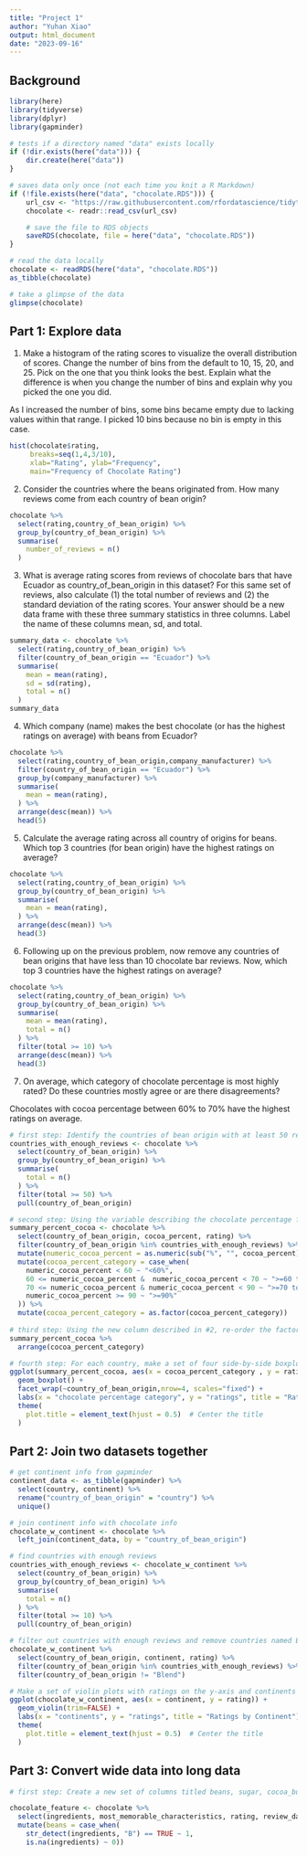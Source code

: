 ```yaml
---
title: "Project 1"
author: "Yuhan Xiao"
output: html_document
date: "2023-09-16"
---
```


## Background

```r
library(here)
library(tidyverse)
library(dplyr)
library(gapminder)

# tests if a directory named "data" exists locally
if (!dir.exists(here("data"))) {
    dir.create(here("data"))
}

# saves data only once (not each time you knit a R Markdown)
if (!file.exists(here("data", "chocolate.RDS"))) {
    url_csv <- "https://raw.githubusercontent.com/rfordatascience/tidytuesday/master/data/2022/2022-01-18/chocolate.csv"
    chocolate <- readr::read_csv(url_csv)

    # save the file to RDS objects
    saveRDS(chocolate, file = here("data", "chocolate.RDS"))
}

# read the data locally
chocolate <- readRDS(here("data", "chocolate.RDS"))
as_tibble(chocolate)

# take a glimpse of the data
glimpse(chocolate)
```

## Part 1: Explore data

1. Make a histogram of the rating scores to visualize the overall distribution of scores. Change the number of bins from the default to 10, 15, 20, and 25. Pick on the one that you think looks the best. Explain what the difference is when you change the number of bins and explain why you picked the one you did.

As I increased the number of bins, some bins became empty due to lacking values within that range. I picked 10 bins because no bin is empty in this case.

```r
hist(chocolate$rating, 
     breaks=seq(1,4,3/10),
     xlab="Rating", ylab="Frequency", 
     main="Frequency of Chocolate Rating")
```

2. Consider the countries where the beans originated from. How many reviews come from each country of bean origin?
```r
chocolate %>%
  select(rating,country_of_bean_origin) %>%
  group_by(country_of_bean_origin) %>%
  summarise(
    number_of_reviews = n()
  )
```

3. What is average rating scores from reviews of chocolate bars that have Ecuador as country_of_bean_origin in this dataset? For this same set of reviews, also calculate (1) the total number of reviews and (2) the standard deviation of the rating scores. Your answer should be a new data frame with these three summary statistics in three columns. Label the name of these columns mean, sd, and total.

```r
summary_data <- chocolate %>%
  select(rating,country_of_bean_origin) %>%
  filter(country_of_bean_origin == "Ecuador") %>%
  summarise(
    mean = mean(rating),
    sd = sd(rating),
    total = n()
  )
summary_data
```

4. Which company (name) makes the best chocolate (or has the highest ratings on average) with beans from Ecuador?

```r
chocolate %>%
  select(rating,country_of_bean_origin,company_manufacturer) %>%
  filter(country_of_bean_origin == "Ecuador") %>%
  group_by(company_manufacturer) %>%
  summarise(
    mean = mean(rating),
  ) %>%
  arrange(desc(mean)) %>%
  head(5)
```

5. Calculate the average rating across all country of origins for beans. Which top 3 countries (for bean origin) have the highest ratings on average?

```r
chocolate %>%
  select(rating,country_of_bean_origin) %>%
  group_by(country_of_bean_origin) %>%
  summarise(
    mean = mean(rating),
  ) %>%
  arrange(desc(mean)) %>%
  head(3)
```

6. Following up on the previous problem, now remove any countries of bean origins that have less than 10 chocolate bar reviews. Now, which top 3 countries have the highest ratings on average?

```r
chocolate %>%
  select(rating,country_of_bean_origin) %>%
  group_by(country_of_bean_origin) %>%
  summarise(
    mean = mean(rating),
    total = n()
  ) %>%
  filter(total >= 10) %>%
  arrange(desc(mean)) %>%
  head(3)
```

7. On average, which category of chocolate percentage is most highly rated? Do these countries mostly agree or are there disagreements?

Chocolates with cocoa percentage between 60% to 70% have the highest ratings on average. 
  
```r
# first step: Identify the countries of bean origin with at least 50 reviews. Remove reviews from countries are not in this list.
countries_with_enough_reviews <- chocolate %>%
  select(country_of_bean_origin) %>%
  group_by(country_of_bean_origin) %>%
  summarise(
    total = n()
  ) %>%
  filter(total >= 50) %>%
  pull(country_of_bean_origin)

# second step: Using the variable describing the chocolate percentage for each review, create a new column that groups chocolate percentages into one of four groups: (i) <60%, (ii) >=60 to <70%, (iii) >=70 to <90%, and (iii) >=90% (Hint check out the substr() function in base R and the case_when() function from dplyr – see example below).
summary_percent_cocoa <- chocolate %>%
  select(country_of_bean_origin, cocoa_percent, rating) %>%
  filter(country_of_bean_origin %in% countries_with_enough_reviews) %>%
  mutate(numeric_cocoa_percent = as.numeric(sub("%", "", cocoa_percent))) %>%
  mutate(cocoa_percent_category = case_when(
    numeric_cocoa_percent < 60 ~ "<60%",
    60 <= numeric_cocoa_percent &  numeric_cocoa_percent < 70 ~ ">=60 to <70%",
    70 <= numeric_cocoa_percent & numeric_cocoa_percent < 90 ~ ">=70 to <90%",
    numeric_cocoa_percent >= 90 ~ ">=90%"
  )) %>%
  mutate(cocoa_percent_category = as.factor(cocoa_percent_category))
  
# third step: Using the new column described in #2, re-order the factor levels (if needed) to be starting with the smallest percentage group and increasing to the largest percentage group (Hint check out the fct_relevel() function from forcats).
summary_percent_cocoa %>%
  arrange(cocoa_percent_category)

# fourth step: For each country, make a set of four side-by-side boxplots plotting the groups on the x-axis and the ratings on the y-axis. These plots should be faceted by country.
ggplot(summary_percent_cocoa, aes(x = cocoa_percent_category , y = rating)) + 
  geom_boxplot() + 
  facet_wrap(~country_of_bean_origin,nrow=4, scales="fixed") +
  labs(x = "chocolate percentage category", y = "ratings", title = "Ratings by Chocolate Percentage Category in Each Country") +
  theme(
    plot.title = element_text(hjust = 0.5)  # Center the title
  )
```

## Part 2: Join two datasets together

```r
# get continent info from gapminder
continent_data <- as_tibble(gapminder) %>%
  select(country, continent) %>%
  rename("country_of_bean_origin" = "country") %>%
  unique()

# join continent info with chocolate info  
chocolate_w_continent <- chocolate %>%
  left_join(continent_data, by = "country_of_bean_origin")

# find countries with enough reviews
countries_with_enough_reviews <- chocolate_w_continent %>%
  select(country_of_bean_origin) %>%
  group_by(country_of_bean_origin) %>%
  summarise(
    total = n()
  ) %>%
  filter(total >= 10) %>%
  pull(country_of_bean_origin)

# filter out countries with enough reviews and remove countries named Blend
chocolate_w_continent %>%
  select(country_of_bean_origin, continent, rating) %>%
  filter(country_of_bean_origin %in% countries_with_enough_reviews) %>%
  filter(country_of_bean_origin != "Blend")

# Make a set of violin plots with ratings on the y-axis and continents on the x-axis.
ggplot(chocolate_w_continent, aes(x = continent, y = rating)) + 
  geom_violin(trim=FALSE) + 
  labs(x = "continents", y = "ratings", title = "Ratings by Continent") +
  theme(
    plot.title = element_text(hjust = 0.5)  # Center the title
  )
```

## Part 3: Convert wide data into long data

```r
# first step: Create a new set of columns titled beans, sugar, cocoa_butter, vanilla, letchin, and salt that contain a 1 or 0 representing whether or not that review for the chocolate bar contained that ingredient (1) or not (0).

chocolate_feature <- chocolate %>%
  select(ingredients, most_memorable_characteristics, rating, review_date) %>%
  mutate(beans = case_when(
    str_detect(ingredients, "B") == TRUE ~ 1,
    is.na(ingredients) ~ 0))
```